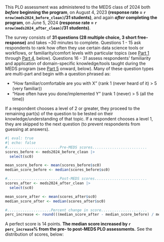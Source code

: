 This PLO assessment was administered to the MEDS class of 2024 both [***before* beginning the program**]{.teal-text}, on August 4, 2023 **(response rate = `r nrow(meds2024_before_clean)`/31 students)**, and again [***after* completing the program**]{.dark-blue-text}, on June 5, 2024 **(response rate = `r nrow(meds2024_after_clean)`/31 students)**.

The survey consists of **31 questions (28 multiple choice, 3 short free-response)** and takes ~30 minutes to complete. Questions 1 - 15 ask respondents to rank how often they use certain data science tools or workflows, or familiarity/comfort levels with particular topics (see [Part 1](#part-1-os-and-datadocument-storage) through [Part 4](#part-4-rank-the-following-from-1-strongly-disagree-to-5-strongly-agree), below). Questions 16 - 31 assess respondents' familiarity and application of domain-specific knowledge/tools taught during the MEDS program (see [Part 5](#part-5-stats) onward, below). Many of these question types are multi-part and begin with a question phrased as:

-  "How familiar/comfortable are you with X" (rank 1 (never heard of it) > 5 (very familiar))
-  "Have often have you done/implemented Y" (rank 1 (never) > 5 (all the time))

If a respondent chooses a level of 2 or greater, they proceed to the remaining part(s) of the question to be tested on their knowledge/understanding of that topic. If a respondent chooses a level 1, they are skipped to the next question (to prevent respondents from guessing at answers). 

```r
#| eval: true
#| echo: false
#........................Pre-MEDS scores.........................
scores_before <- meds2024_before_clean |> 
  select(sc0) 

mean_score_before <- mean(scores_before$sc0)
median_score_before <- median(scores_before$sc0)

#........................Post-MEDS scores........................
scores_after <- meds2024_after_clean |> 
  select(sc0)

mean_score_after <- mean(scores_after$sc0)
median_score_after <- median(scores_after$sc0)

#....................Percent change in score.....................
perc_increase <- round(((median_score_after - median_score_before) / median_score_before)*100, 1)
```

A perfect score is 14 points. **The median score increased by `r perc_increase`% from the pre- to post-MEDS PLO assessments.** See the distribution of scores, below:

